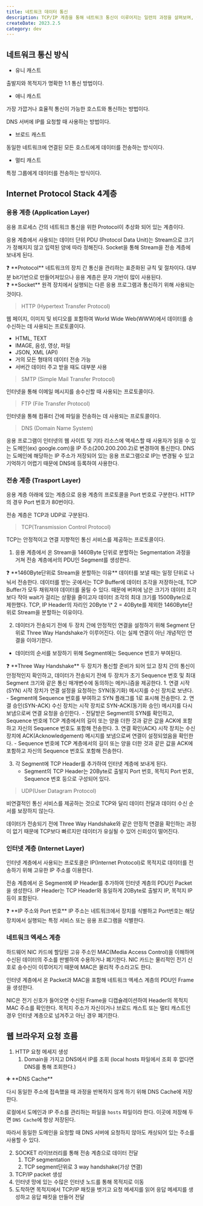 ```yaml
---
title: 네트워크 데이터 통신
description: TCP/IP 계층을 통해 네트워크 통신이 이루어지는 일련의 과정을 살펴보며, 웹 브라우저에서 데이터를 어떻게 주고 받는지 이해해보자.
createDate: 2023.2.5
category: dev
---
```


## 네트워크 통신 방식

- 유니 캐스트

출발지와 목적지가 명확한 1:1 통신 방법이다.

- 애니 캐스트

가장 가깝거나 효율적 통신이 가능한 호스트와 통신하는 방법이다.

DNS 서버에 IP를 요청할 때 사용하는 방법이다.

- 브로드 캐스트

동일한 네트워크에 연결된 모든 호스트에게 데이터를 전송하는 방식이다.

- 멀티 캐스트

특정 그룹에게 데이터를 전송하는 방식이다.

## Internet Protocol Stack 4계층

<Picture src="network-data-communication.png" />

### 응용 계층 (Application Layer)

응용 프로세스 간의 네트워크 통신을 위한 Protocol이 추상화 되어 있는 계층이다.

응용 계층에서 사용되는 데이터 단위 PDU (Protocol Data Unit)는 Stream으로 크기가 정해지지 않고 입력된 양에 따라 정해진다. Socket을 통해 Stream을 전송 계층에 보내게 된다.

<aside>
❓ **Protocol**  
네트워크의 장치 간 통신을 관리하는 표준화된 규칙 및 절차이다. 대부분 bit기반으로 만들어져있으나 응용 계층은 문자 기반이 많이 사용된다.

</aside>

<aside>
❓ **Socket**  
원격 장치에서 실행되는 다른 응용 프로그램과 통신하기 위해 사용되는 것이다.

</aside>

> HTTP (Hypertext Transfer Protocol)

웹 페이지, 이미지 및 비디오를 포함하여 World Wide Web(WWW)에서 데이터를 송수신하는 데 사용되는 프로토콜이다.

- HTML, TEXT
- IMAGE, 음성, 영상, 파일
- JSON, XML (API)
- 거의 모든 형태의 데이터 전송 가능
- 서버간 데이터 주고 받을 때도 대부분 사용

> SMTP (Simple Mail Transfer Protocol)

인터넷을 통해 이메일 메시지를 송수신할 때 사용되는 프로토콜이다.

> FTP (File Transfer Protocol)

인터넷을 통해 컴퓨터 간에 파일을 전송하는 데 사용되는 프로토콜이다.

> DNS (Domain Name System)

응용 프로그램이 인터넷의 웹 사이트 및 기타 리소스에 액세스할 때 사용자가 읽을 수 있는 도메인(ex) google.com)을 IP 주소(200.200.200.2)로 변경하여 통신한다. DNS는 도메인에 해당하는 IP 주소가 저장되어 있는 응용 프로그램으로 IP는 변경될 수 있고 기억하기 어렵기 때문에 DNS에 등록하여 사용한다.

### 전송 계층 (Trasport Layer)

응용 계층 아래에 있는 계층으로 응용 계층의 프로토콜을 Port 번호로 구분한다. HTTP의 경우 Port 번호가 80번이다.

전송 계층은 TCP과 UDP로 구분된다.

> TCP(Transmission Control Protocol)

TCP는 안정적이고 연결 지향적인 통신 서비스를 제공하는 프로토콜이다.

1.  응용 계층에서 온 Stream을 1460Byte 단위로 분할하는 Segmentation 과정을 거쳐 전송 계층에서의 PDU인 Segment를 생성한다.

<aside>
❓ **1460Byte단위로 Stream을 분할하는 이유**  
데이터를 보낼 때는 일정 단위로 나눠서 전송한다. 데이터를 받는 곳에서는 TCP Buffer에 데이터 조각을 저장하는데, TCP Buffer가 모두 채워져야 데이터를 올릴 수 있다. 때문에 버퍼에 남은 크기가 데이터 조각보다 작아 wait가 걸리는 상황을 줄이고자 데이터 조각의 최대 크기를 1500Byte으로 제한했다.
TCP, IP Header의 자리인 20Byte \* 2 = 40Byte를 제외한 1460Byte단위로 Stream을 분할하는 이유이다.

</aside>

2. 데이터가 전송되기 전에 두 장치 간에 안정적인 연결을 설정하기 위해 Segment 단위로 Three Way Handshake가 이루어진다. 이는 실제 연결이 아닌 개념적인 연결을 이야기한다.

- 데이터의 순서를 보장하기 위해 Segment에는 Sequence 번호가 부여된다.

<aside>
❓ **Three Way Handshake**  
두 장치가 통신할 준비가 되어 있고 장치 간의 통신이 안정적인지 확인하고, 데이터가 전송되기 전에 두 장치가 초기 Sequence 번호 및 최대 Segment 크기와 같은 통신 매개변수에 동의하는 메커니즘을 제공한다.
1. 연결 시작(SYN)
시작 장치가 연결 설정을 요청하는 SYN(동기화) 메시지를 수신 장치로 보낸다.
- Segment에 Sequence 번호를 부여하고 SYN 플래그를 1로 표시해 전송한다.
2. 연결 승인(SYN-ACK)
수신 장치는 시작 장치로 SYN-ACK(동기화 승인) 메시지를 다시 보냄으로써 연결 요청을 승인한다.
- 전달받은 Segment의 SYN를 확인하고, Sequence 번호에 TCP 계층에서의 길이 또는 양을 더한 것과 같은 값을 ACK에 포함하고 자신의 Sequence 번호도 포함해 전송한다.
3. 연결 확인(ACK)
시작 장치는 수신 장치에 ACK(Acknowledgement) 메시지를 보냄으로써 연결이 설정되었음을 확인한다. - Sequence 번호에 TCP 계층에서의 길이 또는 양을 더한 것과 같은 값을 ACK에 포함하고 자신의 Sequence 번호도 포함해 전송한다.

</aside>

3.  각 Segment에 TCP Header를 추가하여 인터넷 계층에 보내게 된다.
    - Segment의 TCP Header는 20Byte로 출발지 Port 번호, 목적지 Port 번호, Sequence 번호 등으로 구성되어 있다.

> UDP(User Datagram Protocol)

비연결적인 통신 서비스를 제공하는 것으로 TCP와 달리 데이터 전달과 데이터 수신 순서를 보장하지 않는다.

데이터가 전송되기 전에 Three Way Handshake와 같은 안정적 연결을 확인하는 과정이 없기 때문에 TCP보다 빠르지만 데이터가 유실될 수 있어 신뢰성이 떨어진다.

### 인터넷 계층 (Internet Layer)

인터넷 계층에서 사용되는 프로토콜은 IP(Internet Protocol)로 목적지로 데이터를 전송하기 위해 고유한 IP 주소를 이용한다.

전송 계층에서 온 Segment에 IP Header를 추가하여 인터넷 계층의 PDU인 Packet을 생성한다. IP Header는 TCP Header와 동일하게 20Byte로 출발지 IP, 목적지 IP 등이 포함된다.

<aside> 
❓ **IP 주소와 Port 번호**  
IP 주소는 네트워크에서 장치를 식별하고 Port번호는 해당 장치에서 실행되는 특정 서비스 또는 응용 프로그램을 식별한다.

</aside>

### 네트워크 엑세스 계층

하드웨어 NIC 카드에 할당된 고유 주소인 MAC(Media Access Control)을 이해하며 수신된 데이터의 주소를 판별하여 수용하거나 폐기한다. NIC 카드는 물리적인 전기 신호로 송수신이 이루어지기 때문에 MAC은 물리적 주소라고도 한다.

인터넷 계층에서 온 Packet과 MAC을 포함해 네트워크 엑세스 계층의 PDU인 Frame을 생성한다.

NIC은 전기 신호가 들어오면 수신된 Frame을 디캡슐레이션하여 Header의 목적지 MAC 주소를 확인한다. 목적지 주소가 자신이거나 브로드 캐스트 또는 멀티 캐스트인 경우 인터넷 계층으로 넘겨주고 아닌 경우 폐기한다.

## 웹 브라우저 요청 흐름

1. HTTP 요청 메세지 생성
   1. Domain을 가지고 DNS에서 IP를 조회 (local hosts 파일에서 조회 후 없다면 DNS를 통해 조회한다.)

<aside>
➕ **DNS Cache**

다시 동일한 주소에 접속했을 때 과정을 반복하지 않게 하기 위해 DNS Cache에 저장 한다.

로컬에서 도메인과 IP 주소를 관리하는 파일을 `hosts` 파일이라 한다. 이곳에 저장해 두면 `DNS Cache`에 항상 저장된다.

따라서 동일한 도메인을 요청할 때 DNS 서버에 요청하지 않아도 캐싱되어 있는 주소를 사용할 수 있다.

</aside>

2. SOCKET 라이브러리를 통해 전송 계층으로 데이터 전달
   1. TCP segmentation
   2. TCP segment단위로 3 way handshake(가상 연결)
3. TCP/IP packet 생성
4. 인터넷 망에 있는 수많은 인터넷 노드를 통해 목적지로 이동
5. 도착하면 목적지에서 TCP/IP 패킷을 벗기고 요청 메세지를 읽어 응답 메세지를 생성하고 응답 패킷을 만들어 전달
